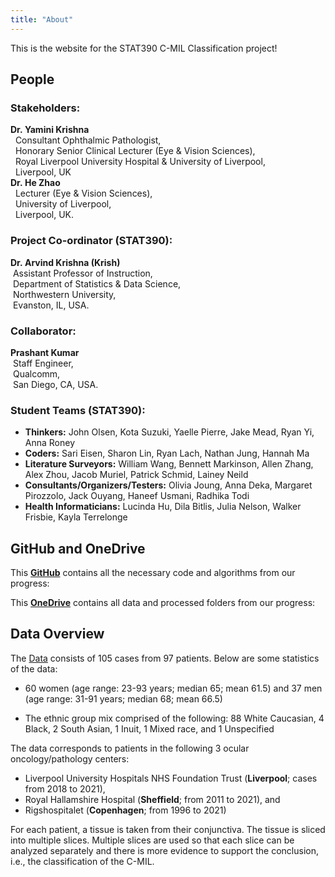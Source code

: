 ```yaml
---
title: "About"
---
```


This is the website for the STAT390 C-MIL Classification project!


## People

### Stakeholders: 

| **Dr. Yamini Krishna**
|   Consultant Ophthalmic Pathologist,
|   Honorary Senior Clinical Lecturer (Eye \& Vision Sciences),
|   Royal Liverpool University Hospital \& University of Liverpool, 
|   Liverpool, UK

| **Dr. He Zhao**
|   Lecturer (Eye \& Vision Sciences),
|   University of Liverpool, 
|   Liverpool, UK.

### Project Co-ordinator (STAT390): 

| **Dr. Arvind Krishna (Krish)**
|  Assistant Professor of Instruction,
|  Department of Statistics \& Data Science,
|  Northwestern University,
|  Evanston, IL, USA.

### Collaborator:

| **Prashant Kumar**
|  Staff Engineer,
|  Qualcomm,
|  San Diego, CA, USA.

### Student Teams (STAT390):

- **Thinkers:** John Olsen, Kota Suzuki, Yaelle Pierre, Jake Mead, Ryan Yi,	Anna Roney
- **Coders:** Sari Eisen, Sharon Lin,	Ryan Lach,	Nathan Jung,	Hannah Ma
- **Literature Surveyors:** William Wang,	Bennett Markinson,	Allen Zhang,	Alex Zhou,	Jacob Muriel,	Patrick Schmid,	Lainey Neild
- **Consultants/Organizers/Testers:** Olivia Joung,	Anna Deka,	Margaret Pirozzolo,	Jack Ouyang,	Haneef Usmani,	Radhika Todi
- **Health Informaticians:** Lucinda Hu,	Dila Bitlis,	Julia Nelson,	Walker Frisbie,	Kayla Terrelonge


## GitHub and OneDrive

This **[GitHub](https://github.com/arvindkrishna87/STAT390_WI2025.git)** contains all the necessary code and algorithms from our progress:

This **[OneDrive](https://nuwildcat-my.sharepoint.com/personal/akl0407_ads_northwestern_edu/_layouts/15/onedrive.aspx?id=%2Fpersonal%2Fakl0407%5Fads%5Fnorthwestern%5Fedu%2FDocuments%2FSTAT390&sortField=LinkFilename&isAscending=true)** contains all data and processed folders from our progress:



## Data Overview

The [Data](https://www.sciencedirect.com/science/article/pii/S0023683723002246) consists of 105 cases from 97 patients. Below are some statistics of the data:

- 60 women (age range: 23-93 years; median 65; mean 61.5) and 37 men (age range:
31-91 years; median 68; mean 66.5)

- The ethnic group mix comprised of the following: 88 White Caucasian, 4 Black, 2
South Asian, 1 Inuit, 1 Mixed race, and 1 Unspecified

The data corresponds to patients in the following 3 ocular oncology/pathology
centers:

- Liverpool University Hospitals NHS Foundation Trust (**Liverpool**; cases from
2018 to 2021),
- Royal Hallamshire Hospital (**Sheffield**; from 2011 to 2021), and
- Rigshospitalet (**Copenhagen**; from 1996 to 2021)


For each patient, a tissue is taken from their conjunctiva. The tissue is sliced into multiple slices. Multiple slices are used so that each slice can be analyzed separately and there is more evidence to support the conclusion,
i.e., the classification of the C-MIL.

